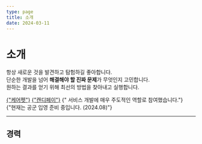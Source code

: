 ```yaml
---
type: page
title: 소개
date: 2024-03-11
---
```



# 소개

항상 새로운 것을 발견하고 탐험하길 좋아합니다.
<br/>단순한 개발을 넘어 **해결해야 할 진짜 문제**가 무엇인지 고민합니다.
<br/>원하는 결과를 얻기 위해 최선의 방법을 찾아내고 실행합니다.

<p className="">
  <a className="external" href="https://www.carepet.io">{"케어펫"}</a>
  <a className="external ml-2" href="https://www.candypay.co.kr/">{"캔디페이"}</a>
  {" 서비스 개발에 매우 주도적인 역할로 참여했습니다."}
  <br />
  {"현재는 공군 입영 준비 중입니다. (2024.08)"}
</p>

<p className="mt-1 flex gap-1.5">
  <a href="mailto:codepsy2001@gmail.com">
    <EmailIcon />
  </a>
  <a href="https://github.com/CodePsy-2001">
    <GithubIcon />
  </a>
</p>

---

## 경력